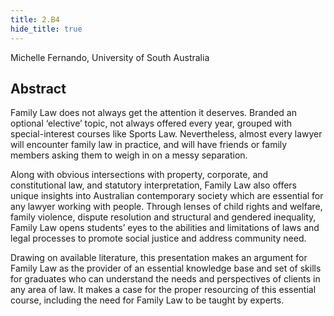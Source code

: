 ```yaml
---
title: 2.B4
hide_title: true
---
```


<AbstractHeader sKey='id2_B4'>
    Michelle Fernando, University of South Australia
</AbstractHeader>

## Abstract
Family Law does not always get the attention it deserves. Branded an optional ‘elective’ topic, not always offered every year, grouped with special-interest courses like Sports Law. Nevertheless, almost every lawyer will encounter family law in practice, and will have friends or family members asking them to weigh in on a messy separation.

Along with obvious intersections with property, corporate, and constitutional law, and statutory interpretation, Family Law also offers unique insights into Australian contemporary society which are essential for any lawyer working with people. Through lenses of child rights and welfare, family violence, dispute resolution and structural and gendered inequality, Family Law opens students’ eyes to the abilities and limitations of laws and legal processes to promote social justice and address community need.

Drawing on available literature, this presentation makes an argument for Family Law as the provider of an essential knowledge base and set of skills for graduates who can understand the needs and perspectives of clients in any area of law. It makes a case for the proper resourcing of this essential course, including the need for Family Law to be taught by experts.
